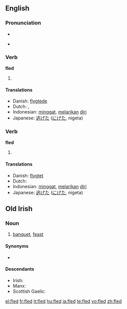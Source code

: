 ==English==

===Pronunciation===
* {{IPA|/'flεd/}}
* {{audio|en-us-fled.ogg|Audio (US)}}
*: {{rhymes|ɛd}}

===Verb===
'''fled'''

# {{simple past of|[[flee]]}}

====Translations====
* Danish: [[flygtede]]
* Dutch: {{t-|nl|vluchtte}}, {{t-|nl|vluchtten}}
* Indonesian: [[minggat]], [[lari|melarikan]] [[diri]]
* Japanese: [[逃げた]] ([[にげた]], nigeta)

===Verb===
'''fled'''

# {{past participle of|[[flee]]}}

====Translations====
* Danish: [[flygtet]]
* Dutch: {{t+|nl|gevlucht}}
* Indonesian: [[minggat]], [[lari|melarikan]] [[diri]]
* Japanese: [[逃げた]] ([[にげた]], nigeta)

==Old Irish==

===Noun===
{{infl|sga|noun}} {{g|Old Irish}}

# [[banquet]], [[feast]]

====Synonyms====
* {{l|sga|feis}}

====Descendants====
* Irish: {{l|ga|fleá}}
* Manx: {{l|gv|fleah}}
* Scottish Gaelic: {{l|gd|fleadh}}

[[el:fled]]
[[fr:fled]]
[[it:fled]]
[[hu:fled]]
[[ja:fled]]
[[te:fled]]
[[vo:fled]]
[[zh:fled]]